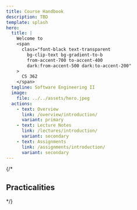 ```yaml
---
title: Course Handbook
description: TBD
template: splash
hero:
  title: |
    Welcome to 
    <span
      class="font-black text-transparent
        bg-clip-text bg-gradient-to-b
        from-accent-700 to-accent-400
        dark:from-accent-500 dark:to-accent-200"
    >
      CS 362
    </span> 
  tagline: Software Engineering II
  image:
    file: ../../assets/hero.jpeg
  actions:
    - text: Overview
      link: /overview/introduction/
      variant: primary
    - text: Lecture Notes
      link: /lectures/introduction/
      variant: secondary
    - text: Assignments
      link: /assignments/introduction/
      variant: secondary
---
```


{/* 

## Practicalities

<CardGrid stagger>
  <LinkCard
    title="Demos Scheduling"
    href="/practicalities/demos/"
    description="Instructions to schedule demos for your assignments."
  />
  <LinkCard
    title="C++ Style Guide"
    href="/practicalities/style/"
    description="Minimal course-specific style guide for C++ programming."
  />
  <LinkCard
    title="Polya Design"
    href="/practicalities/polya/"
    description="Problem solving guidelines for programming assignments."
  />
  <LinkCard
    title="Vim Cheatsheet"
    href="/practicalities/vim/"
    description="Course-specific Vim cheatsheet for terminal-based text editing."
  />
</CardGrid> */}
